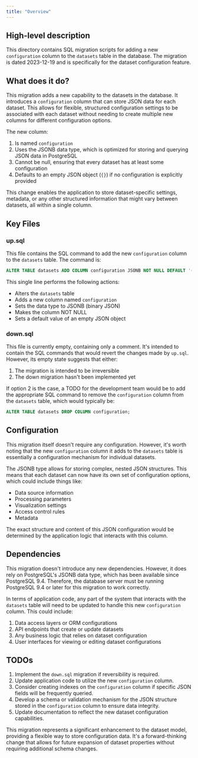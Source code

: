 ```yaml
---
title: "Overview"
---
```


## High-level description
This directory contains SQL migration scripts for adding a new `configuration` column to the `datasets` table in the database. The migration is dated 2023-12-19 and is specifically for the dataset configuration feature.

## What does it do?
This migration adds a new capability to the datasets in the database. It introduces a `configuration` column that can store JSON data for each dataset. This allows for flexible, structured configuration settings to be associated with each dataset without needing to create multiple new columns for different configuration options.

The new column:
1. Is named `configuration`
2. Uses the JSONB data type, which is optimized for storing and querying JSON data in PostgreSQL
3. Cannot be null, ensuring that every dataset has at least some configuration
4. Defaults to an empty JSON object (`{}`) if no configuration is explicitly provided

This change enables the application to store dataset-specific settings, metadata, or any other structured information that might vary between datasets, all within a single column.

## Key Files

### up.sql
This file contains the SQL command to add the new `configuration` column to the `datasets` table. The command is:

```sql
ALTER TABLE datasets ADD COLUMN configuration JSONB NOT NULL DEFAULT '{}'::JSONB;
```

This single line performs the following actions:
- Alters the `datasets` table
- Adds a new column named `configuration`
- Sets the data type to JSONB (binary JSON)
- Makes the column NOT NULL
- Sets a default value of an empty JSON object

### down.sql
This file is currently empty, containing only a comment. It's intended to contain the SQL commands that would revert the changes made by `up.sql`. However, its empty state suggests that either:

1. The migration is intended to be irreversible
2. The down migration hasn't been implemented yet

If option 2 is the case, a TODO for the development team would be to add the appropriate SQL command to remove the `configuration` column from the `datasets` table, which would typically be:

```sql
ALTER TABLE datasets DROP COLUMN configuration;
```

## Configuration
This migration itself doesn't require any configuration. However, it's worth noting that the new `configuration` column it adds to the `datasets` table is essentially a configuration mechanism for individual datasets. 

The JSONB type allows for storing complex, nested JSON structures. This means that each dataset can now have its own set of configuration options, which could include things like:

- Data source information
- Processing parameters
- Visualization settings
- Access control rules
- Metadata

The exact structure and content of this JSON configuration would be determined by the application logic that interacts with this column.

## Dependencies
This migration doesn't introduce any new dependencies. However, it does rely on PostgreSQL's JSONB data type, which has been available since PostgreSQL 9.4. Therefore, the database server must be running PostgreSQL 9.4 or later for this migration to work correctly.

In terms of application code, any part of the system that interacts with the `datasets` table will need to be updated to handle this new `configuration` column. This could include:

1. Data access layers or ORM configurations
2. API endpoints that create or update datasets
3. Any business logic that relies on dataset configuration
4. User interfaces for viewing or editing dataset configurations

## TODOs
1. Implement the `down.sql` migration if reversibility is required.
2. Update application code to utilize the new `configuration` column.
3. Consider creating indexes on the `configuration` column if specific JSON fields will be frequently queried.
4. Develop a schema or validation mechanism for the JSON structure stored in the `configuration` column to ensure data integrity.
5. Update documentation to reflect the new dataset configuration capabilities.

This migration represents a significant enhancement to the dataset model, providing a flexible way to store configuration data. It's a forward-thinking change that allows for future expansion of dataset properties without requiring additional schema changes.